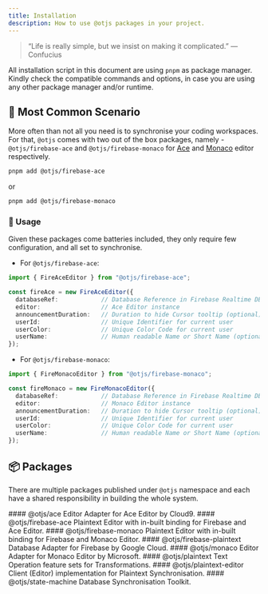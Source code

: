 ```yaml
---
title: Installation
description: How to use @otjs packages in your project.
---
```


> “Life is really simple, but we insist on making it complicated.” ― Confucius

<Callout icon="💡" type="info">

All installation script in this document are using `pnpm` as package manager. Kindly check the compatible commands and options, in case you are using any other package manager and/or runtime.

</Callout>

## 🚀 Most Common Scenario

More often than not all you need is to synchronise your coding workspaces. For that, `@otjs` comes with two out of the box packages, namely - `@otjs/firebase-ace` and `@otjs/firebase-monaco` for [Ace](https://ace.c9.io/) and [Monaco](https://microsoft.github.io/monaco-editor/) editor respectively.

```sh
pnpm add @otjs/firebase-ace
```
or
```sh
pnpm add @otjs/firebase-monaco
```

### 🔑 Usage

Given these packages come batteries included, they only require few configuration, and all set to synchronise.

- For `@otjs/firebase-ace`:

```typescript
import { FireAceEditor } from "@otjs/firebase-ace";

const fireAce = new FireAceEditor({
  databaseRef:            // Database Reference in Firebase Realtime DB
  editor:                 // Ace Editor instance
  announcementDuration:   // Duration to hide Cursor tooltip (optional)
  userId:                 // Unique Identifier for current user
  userColor:              // Unique Color Code for current user
  userName:               // Human readable Name or Short Name (optional)
});
```

- For `@otjs/firebase-monaco`:

```typescript
import { FireMonacoEditor } from "@otjs/firebase-monaco";

const fireMonaco = new FireMonacoEditor({
  databaseRef:            // Database Reference in Firebase Realtime DB
  editor:                 // Monaco Editor instance
  announcementDuration:   // Duration to hide Cursor tooltip (optional)
  userId:                 // Unique Identifier for current user
  userColor:              // Unique Color Code for current user
  userName:               // Human readable Name or Short Name (optional)
});
```

## 📦 Packages

There are multiple packages published under `@otjs` namespace and each have a shared responsibility in building the whole system.

<div className="docs-grid-cols-2 mt-6">

  <Card href="https://www.npmjs.com/package/@otjs/ace" external>
    #### @otjs/ace
    Editor Adapter for Ace Editor by Cloud9.
  </Card>

  <Card href="https://www.npmjs.com/package/@otjs/firebase-ace" external>
    #### @otjs/firebase-ace
    Plaintext Editor with in-built binding for Firebase and Ace Editor.
  </Card>

  <Card href="https://www.npmjs.com/package/@otjs/firebase-monaco" external>
    #### @otjs/firebase-monaco
    Plaintext Editor with in-built binding for Firebase and Monaco Editor.
  </Card>

  <Card href="https://www.npmjs.com/package/@otjs/firebase-plaintext" external>
    #### @otjs/firebase-plaintext
    Database Adapter for Firebase by Google Cloud.
  </Card>

  <Card href="https://www.npmjs.com/package/@otjs/monaco" external>
    #### @otjs/monaco
    Editor Adapter for Monaco Editor by Microsoft.
  </Card>

  <Card href="https://www.npmjs.com/package/@otjs/plaintext" external>
    #### @otjs/plaintext
    Text Operation feature sets for Transformations.
  </Card>

  <Card href="https://www.npmjs.com/package/@otjs/plaintext-editor" external>
    #### @otjs/plaintext-editor
    Client (Editor) implementation for Plaintext Synchronisation.
  </Card>

  <Card href="https://www.npmjs.com/package/@otjs/state-machine" external>
    #### @otjs/state-machine
    Database Synchronisation Toolkit.
  </Card>

</div>
